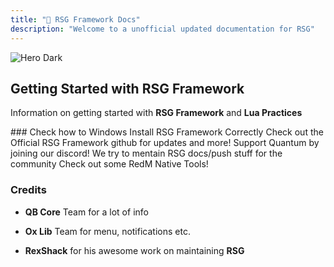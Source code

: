 ```yaml
---
title: "📕 RSG Framework Docs"
description: "Welcome to a unofficial updated documentation for RSG"
---
```


<img alt="Hero Dark" title="RSG Logo New" classname="hidden dark:block" src="Untitleddesign.png" />

## Getting Started with RSG Framework

Information on getting started with **RSG Framework** and **Lua Practices**

<CardGroup cols="2">
  <Card title="Installation" icon="pen-to-square" color="#CA0606" href="https://quantumprojects.mintlify.app/essentials/installation">
    ### Check how to Windows Install RSG Framework Correctly
  </Card>

  <Card title="RSG Github" icon="github" color="#CA0606" href="https://github.com/Rexshack-RedM">
    Check out the Official RSG Framework github for updates and more!&#x20;
  </Card>

  <Card title="Quantum Projects" icon="discord" color="#CA0606" href="https://discord.gg/kJ8ZrGM8TS">
    Support Quantum by joining our discord! We try to mentain RSG docs/push stuff for the community&#x20;
  </Card>

  <Card title="Native Research" icon="github" color="#CA0606" href="https://quantumprojects.mintlify.app/development#native-research-sites-tools">
    Check out some RedM Native Tools!&#x20;
  </Card>
</CardGroup>

### Credits

* **QB Core** Team for a lot of info

* **Ox Lib** Team for menu, notifications etc.

* **RexShack** for his awesome work on maintaining **RSG**